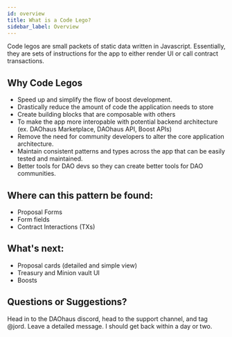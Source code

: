 ```yaml
---
id: overview
title: What is a Code Lego?
sidebar_label: Overview
---
```


Code legos are small packets of static data written in Javascript. Essentially, they are sets of instructions for the app to either render UI or call contract transactions. 

## Why Code Legos
- Speed up and simplify the flow of boost development. 
- Drastically reduce the amount of code the application needs to store
- Create building blocks that are composable with others
- To make the app more interopable with potential backend architecture (ex. DAOhaus Marketplace, DAOhaus API, Boost APIs)
- Remove the need for community developers to alter the core application architecture.
- Maintain consistent patterns and types across the app that can be easily tested and maintained.  
- Better tools for DAO devs so they can create better tools for DAO communities. 

## Where can this pattern be found: 
- Proposal Forms
- Form fields 
- Contract Interactions (TXs)

## What's next: 
- Proposal cards (detailed and simple view)
- Treasury and Minion vault UI
- Boosts

## Questions or Suggestions?

Head in to the DAOhaus discord, head to the support channel, and tag @jord. Leave a detailed message. I should get back within a day or two. 




